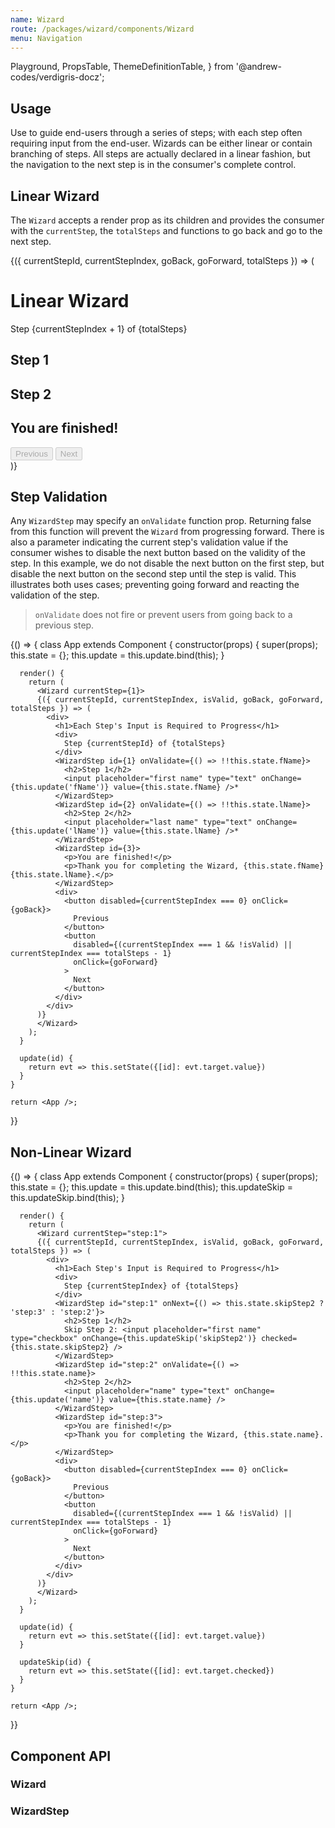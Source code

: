 ```yaml
---
name: Wizard
route: /packages/wizard/components/Wizard
menu: Navigation
---
```


  Playground,
  PropsTable,
  ThemeDefinitionTable,
} from '@andrew-codes/verdigris-docz';

## Usage

Use to guide end-users through a series of steps; with each step often requiring input from the end-user. Wizards can be either linear or contain branching of steps. All steps are actually declared in a linear fashion, but the navigation to the next step is in the consumer's complete control.

## Linear Wizard

The `Wizard` accepts a render prop as its children and provides the consumer with the `currentStep`, the `totalSteps` and functions to go back and go to the next step.

<Playground data-test="linear-wizard">
  <Wizard currentStep="step:1">
    {({ currentStepId, currentStepIndex, goBack, goForward, totalSteps }) => (
      <div>
        <h1>Linear Wizard</h1>
        <div>
          Step {currentStepIndex + 1} of {totalSteps}
        </div>
        <WizardStep id="step:1">
          <h2>Step 1</h2>
        </WizardStep>
        <WizardStep id="step:2">
          <h2>Step 2</h2>
        </WizardStep>
        <WizardStep id="step:3">
          <h2>You are finished!</h2>
        </WizardStep>
        <div>
          <button disabled={currentStepIndex === 0} onClick={goBack}>
            Previous
          </button>
          <button
            disabled={currentStepIndex === totalSteps - 1}
            onClick={goForward}
          >
            Next
          </button>
        </div>
      </div>
    )}
  </Wizard>
</Playground>

## Step Validation

Any `WizardStep` may specify an `onValidate` function prop. Returning false from this function will prevent the `Wizard` from progressing forward. There is also a parameter indicating the current step's validation value if the consumer wishes to disable the next button based on the validity of the step. In this example, we do not disable the next button on the first step, but disable the next button on the second step until the step is valid. This illustrates both uses cases; preventing going forward and reacting the validation of the step.

> `onValidate` does not fire or prevent users from going back to a previous step.

<Playground data-test="validation">
  {() => {
    class App extends Component {
      constructor(props) {
        super(props);
        this.state = {};
        this.update = this.update.bind(this);
      }

      render() {
        return (
          <Wizard currentStep={1}>
          {({ currentStepId, currentStepIndex, isValid, goBack, goForward, totalSteps }) => (
            <div>
              <h1>Each Step's Input is Required to Progress</h1>
              <div>
                Step {currentStepId} of {totalSteps}
              </div>
              <WizardStep id={1} onValidate={() => !!this.state.fName}>
                <h2>Step 1</h2>
                <input placeholder="first name" type="text" onChange={this.update('fName')} value={this.state.fName} />*
              </WizardStep>
              <WizardStep id={2} onValidate={() => !!this.state.lName}>
                <h2>Step 2</h2>
                <input placeholder="last name" type="text" onChange={this.update('lName')} value={this.state.lName} />*
              </WizardStep>
              <WizardStep id={3}>
                <p>You are finished!</p>
                <p>Thank you for completing the Wizard, {this.state.fName} {this.state.lName}.</p>
              </WizardStep>
              <div>
                <button disabled={currentStepIndex === 0} onClick={goBack}>
                  Previous
                </button>
                <button
                  disabled={(currentStepIndex === 1 && !isValid) || currentStepIndex === totalSteps - 1}
                  onClick={goForward}
                >
                  Next
                </button>
              </div>
            </div>
          )}
          </Wizard>
        );
      }

      update(id) {
        return evt => this.setState({[id]: evt.target.value})
      }
    }

    return <App />;

}}

</Playground>

## Non-Linear Wizard

<Playground data-test="non-linear">
  {() => {
    class App extends Component {
      constructor(props) {
        super(props);
        this.state = {};
        this.update = this.update.bind(this);
        this.updateSkip = this.updateSkip.bind(this);
      }

      render() {
        return (
          <Wizard currentStep="step:1">
          {({ currentStepId, currentStepIndex, isValid, goBack, goForward, totalSteps }) => (
            <div>
              <h1>Each Step's Input is Required to Progress</h1>
              <div>
                Step {currentStepIndex} of {totalSteps}
              </div>
              <WizardStep id="step:1" onNext={() => this.state.skipStep2 ? 'step:3' : 'step:2'}>
                <h2>Step 1</h2>
                Skip Step 2: <input placeholder="first name" type="checkbox" onChange={this.updateSkip('skipStep2')} checked={this.state.skipStep2} />
              </WizardStep>
              <WizardStep id="step:2" onValidate={() => !!this.state.name}>
                <h2>Step 2</h2>
                <input placeholder="name" type="text" onChange={this.update('name')} value={this.state.name} />
              </WizardStep>
              <WizardStep id="step:3">
                <p>You are finished!</p>
                <p>Thank you for completing the Wizard, {this.state.name}.</p>
              </WizardStep>
              <div>
                <button disabled={currentStepIndex === 0} onClick={goBack}>
                  Previous
                </button>
                <button
                  disabled={(currentStepIndex === 1 && !isValid) || currentStepIndex === totalSteps - 1}
                  onClick={goForward}
                >
                  Next
                </button>
              </div>
            </div>
          )}
          </Wizard>
        );
      }

      update(id) {
        return evt => this.setState({[id]: evt.target.value})
      }

      updateSkip(id) {
        return evt => this.setState({[id]: evt.target.checked})
      }
    }

    return <App />;

}}

</Playground>

## Component API

### Wizard

<PropsTable of={Wizard} />

### WizardStep

<PropsTable of={WizardStep} />
